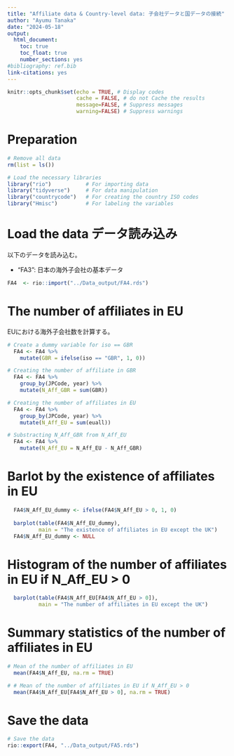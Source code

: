 ```yaml
---
title: "Affiliate data & Country-level data: 子会社データと国データの接続"
author: "Ayumu Tanaka"
date: "2024-05-18"
output:
  html_document:
    toc: true
    toc_float: true
    number_sections: yes
#bibliography: ref.bib
link-citations: yes
---
```


```r
knitr::opts_chunk$set(echo = TRUE, # Display codes
                      cache = FALSE, # do not Cache the results
                      message=FALSE, # Suppress messages
                      warning=FALSE) # Suppress warnings

```

# Preparation


```r
# Remove all data
rm(list = ls())

# Load the necessary libraries
library("rio")           # For importing data 
library("tidyverse")     # For data manipulation
library("countrycode")   # For creating the country ISO codes
library("Hmisc")         # For labeling the variables
```




# Load the data データ読み込み


以下のデータを読み込む。

- "FA3": 日本の海外子会社の基本データ

```r

FA4  <- rio::import("../Data_output/FA4.rds")

```


# The number of affiliates in EU

EUにおける海外子会社数を計算する。

```r

# Create a dummy variable for iso == GBR
  FA4 <- FA4 %>% 
    mutate(GBR = ifelse(iso == "GBR", 1, 0))

# Creating the number of affiliate in GBR
  FA4 <- FA4 %>%
    group_by(JPCode, year) %>%
    mutate(N_Aff_GBR = sum(GBR))

# Creating the number of affiliates in EU
  FA4 <- FA4 %>%
    group_by(JPCode, year) %>%
    mutate(N_Aff_EU = sum(euall))

# Substracting N_Aff_GBR from N_Aff_EU
  FA4 <- FA4 %>%
    mutate(N_Aff_EU = N_Aff_EU - N_Aff_GBR)
```

  

# Barlot by the existence of affiliates in EU
```r
  FA4$N_Aff_EU_dummy <- ifelse(FA4$N_Aff_EU > 0, 1, 0)
  
  barplot(table(FA4$N_Aff_EU_dummy), 
          main = "The existence of affiliates in EU except the UK")
  FA4$N_Aff_EU_dummy <- NULL
```

# Histogram of the number of affiliates in EU  if N_Aff_EU > 0
```r
  barplot(table(FA4$N_Aff_EU[FA4$N_Aff_EU > 0]),
          main = "The number of affiliates in EU except the UK")
```

# Summary statistics of the number of affiliates in EU
```r

# Mean of the number of affiliates in EU
  mean(FA4$N_Aff_EU, na.rm = TRUE)

# # Mean of the number of affiliates in EU if N_Aff_EU > 0
  mean(FA4$N_Aff_EU[FA4$N_Aff_EU > 0], na.rm = TRUE)

```

# Save the data
```r
# Save the data
rio::export(FA4, "../Data_output/FA5.rds")
```





